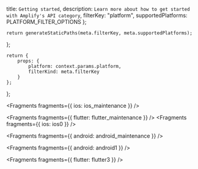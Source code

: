   title: `Getting started`,
  description: `Learn more about how to get started with Amplify's API category`,
  filterKey: "platform",
  supportedPlatforms: PLATFORM_FILTER_OPTIONS
};
      


    return generateStaticPaths(meta.filterKey, meta.supportedPlatforms);
};

    return {
        props: {
            platform: context.params.platform,
            filterKind: meta.filterKey
        }
    };
};


<Fragments fragments={{ ios: ios_maintenance }} />



<Fragments fragments={{ flutter: flutter_maintenance }} />
<Fragments fragments={{ ios: ios0 }} />


<Fragments fragments={{ android: android_maintenance }} />


<Fragments fragments={{ android: android1 }} />


<Fragments fragments={{ flutter: flutter3 }} />
